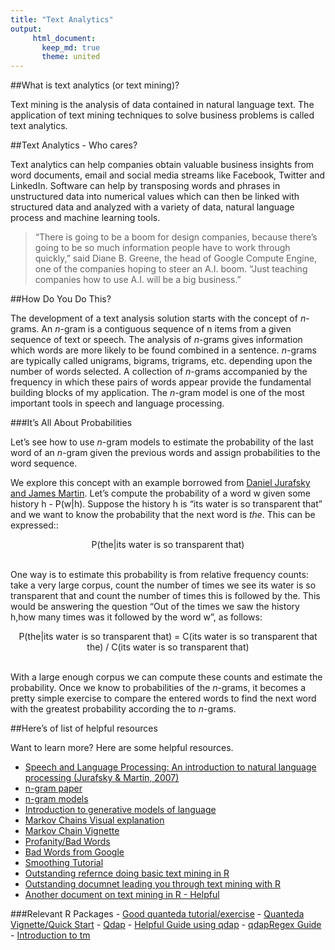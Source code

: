 ```yaml
---
title: "Text Analytics"
output: 
     html_document:
       keep_md: true
       theme: united
---
```


##What is text analytics (or text mining)?

Text mining is the analysis of data contained in natural language text. The application of text mining techniques to solve business problems is called text analytics.

##Text Analytics - Who cares?

Text analytics can help companies obtain valuable business insights from word documents, email and social media streams like Facebook, Twitter and LinkedIn. Software can help by transposing words and phrases in unstructured data into numerical values which can then be linked with structured data and analyzed with a variety of data, natural language process and machine learning tools. 

> “There is going to be a boom for design companies, because there’s going to be so much information people have to work through quickly,” said Diane B. Greene, the head of Google Compute Engine, one of the companies hoping to steer an A.I. boom. “Just teaching companies how to use A.I. will be a big business.”

##How Do You Do This?

The development of a text analysis solution starts with the concept of *n*-grams. An *n*-gram is a contiguous sequence of n items from a given sequence of text or speech.  The analysis of *n*-grams gives information which words are more likely to be found combined in a sentence. *n*-grams are typically called unigrams, bigrams, trigrams, etc. depending upon the number of words selected. A collection of *n*-grams accompanied by the frequency in which these pairs of words appear provide the fundamental building blocks of my application. The *n*-gram model is one of the most important tools in speech and language processing. 

###It's All About Probabilities

Let's see how to use *n*-gram models to estimate the probability of the last word of an *n*-gram given the previous words and assign probabilities to the word sequence.  

We explore this concept with an example borrowed from [Daniel Jurafsky and James Martin](https://lagunita.stanford.edu/c4x/Engineering/CS-224N/asset/slp4.pdf).  Let’s compute the probability of a word w given some history h - P(w|h). Suppose the history h is “its water is so transparent that” and we want to know the probability that the next word is *the*.  This can be expressed::

<center>P(the|its water is so transparent that)</center>
<br>
One way is to estimate this probability is from relative frequency counts: take a very large corpus, count the number of times we see its water is so transparent that and count the number of times this is followed by the. This would be answering the question “Out of the times we saw the history h,how many times was it followed by the word w”, as follows: 

<center>P(the|its water is so transparent that) = C(its water is so transparent that the) / C(its water is so transparent that)</center>
<br>
With a large enough corpus we can compute these counts and estimate the probability. Once we know to probabilities of the *n*-grams, it becomes a pretty simple exercise to compare the entered words to find the next word with the greatest probability according the to *n*-grams.

##Here's of list of helpful resources

Want to learn more?  Here are some helpful resources.

- [Speech and Language Processing: An introduction to natural language processing (Jurafsky & Martin, 2007)](http://stp.lingfil.uu.se/~santinim/ml/2014/JurafskyMartinSpeechAndLanguageProcessing2ed_draft%202007.pdf) 
- [n-gram paper](https://lagunita.stanford.edu/c4x/Engineering/CS-224N/asset/slp4.pdf)
- [n-gram models](http://www.cs.cornell.edu/courses/cs4740/2014sp/lectures/smoothing+backoff.pdf)
- [Introduction to generative models of language](http://www.cs.cornell.edu/courses/cs4740/2014sp/lectures/n-gram-models-2.pdf)
- [Markov Chains Visual explanation](http://setosa.io/ev/markov-chains/)
- [Markov Chain Vignette](https://cran.r-project.org/web/packages/markovchain/vignettes/an_introduction_to_markovchain_package.pdf)
- [Profanity/Bad Words](http://www.frontgatemedia.com/a-list-of-723-bad-words-to-blacklist-and-how-to-use-facebooks-moderation-tool/)
- [Bad Words from Google](https://code.google.com/archive/p/badwordslist/downloads)
- [Smoothing Tutorial](http://nlp.stanford.edu/%7Ewcmac/papers/20050421-smoothing-tutorial.pdf)
- [Outstanding refernce doing basic text mining in R](https://rpubs.com/pjmurphy/31867)
- [Outstanding documnet leading you through text mining with R](http://onepager.togaware.com/TextMiningO.pdf)
- [Another document on text mining in R - Helpful](http://www.unt.edu/rss/class/Jon/Benchmarks/TextMining_L_JDS_Jan2014.pdf)

###Relevant R Packages
- [Good quanteda tutorial/exercise](http://www.kenbenoit.net/courses/nyu2014qta/exercise1.html)
- [Quanteda Vignette/Quick Start](https://cran.rstudio.com/web/packages/quanteda/vignettes/quickstart.html)
- [Qdap](https://cran.r-project.org/web/packages/qdap/qdap.pdf)
- [Helpful Guide using qdap](http://trinker.github.io/qdap/vignettes/qdap_vignette.html#clean0)
- [qdapRegex Guide](https://cran.r-project.org/web/packages/qdapRegex/qdapRegex.pdf)
- [Introduction to tm](https://cran.r-project.org/web/packages/tm/vignettes/tm.pdf)

